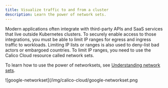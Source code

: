 ```yaml
---
title: Visualize traffic to and from a cluster
description: Learn the power of network sets.
---
```


Modern applications often integrate with third-party APIs and SaaS services that live outside Kubernetes clusters. To securely enable access to those integrations, you must be able to limit IP ranges for egress and ingress traffic to workloads. Limiting IP lists or ranges is also used to deny-list bad actors or embargoed countries. To limit IP ranges, you need to use the Calico Cloud resource called network sets.

To learn how to use the power of networksets, see [Understanding network sets](../get-started/tutorials/networksets.mdx).

![google-networkset](/img/calico-cloud/google-networkset.png

